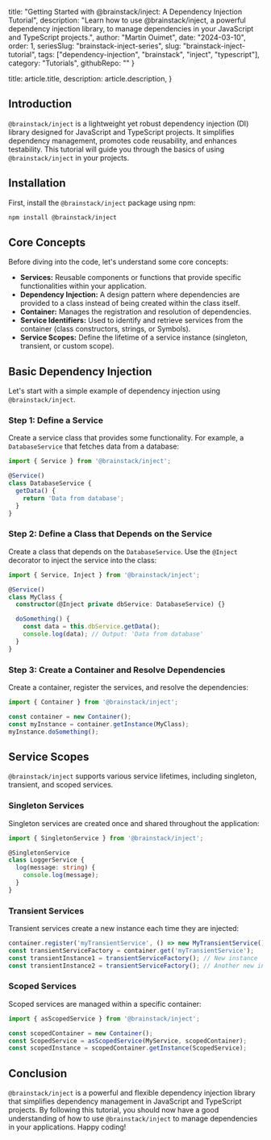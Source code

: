 
  title: "Getting Started with @brainstack/inject: A Dependency Injection Tutorial",
  description: "Learn how to use @brainstack/inject, a powerful dependency injection library, to manage dependencies in your JavaScript and TypeScript projects.",
  author: "Martin Ouimet",
  date: "2024-03-10",
  order: 1,
  seriesSlug: "brainstack-inject-series",
  slug: "brainstack-inject-tutorial",
  tags: ["dependency-injection", "brainstack", "inject", "typescript"],
  category: "Tutorials",
  githubRepo: ""
}

  title: article.title,
  description: article.description,
}


## Introduction

`@brainstack/inject` is a lightweight yet robust dependency injection (DI) library designed for JavaScript and TypeScript projects. It simplifies dependency management, promotes code reusability, and enhances testability. This tutorial will guide you through the basics of using `@brainstack/inject` in your projects.

## Installation

First, install the `@brainstack/inject` package using npm:

```bash
npm install @brainstack/inject
```

## Core Concepts

Before diving into the code, let's understand some core concepts:

- **Services:** Reusable components or functions that provide specific functionalities within your application.
- **Dependency Injection:** A design pattern where dependencies are provided to a class instead of being created within the class itself.
- **Container:** Manages the registration and resolution of dependencies.
- **Service Identifiers:** Used to identify and retrieve services from the container (class constructors, strings, or Symbols).
- **Service Scopes:** Define the lifetime of a service instance (singleton, transient, or custom scope).

## Basic Dependency Injection

Let's start with a simple example of dependency injection using `@brainstack/inject`.

### Step 1: Define a Service

Create a service class that provides some functionality. For example, a `DatabaseService` that fetches data from a database:

```typescript
import { Service } from '@brainstack/inject';

@Service()
class DatabaseService {
  getData() {
    return 'Data from database';
  }
}
```

### Step 2: Define a Class that Depends on the Service

Create a class that depends on the `DatabaseService`. Use the `@Inject` decorator to inject the service into the class:

```typescript
import { Service, Inject } from '@brainstack/inject';

@Service()
class MyClass {
  constructor(@Inject private dbService: DatabaseService) {}

  doSomething() {
    const data = this.dbService.getData();
    console.log(data); // Output: 'Data from database'
  }
}
```

### Step 3: Create a Container and Resolve Dependencies

Create a container, register the services, and resolve the dependencies:

```typescript
import { Container } from '@brainstack/inject';

const container = new Container();
const myInstance = container.getInstance(MyClass);
myInstance.doSomething();
```

## Service Scopes

`@brainstack/inject` supports various service lifetimes, including singleton, transient, and scoped services.

### Singleton Services

Singleton services are created once and shared throughout the application:

```typescript
import { SingletonService } from '@brainstack/inject';

@SingletonService
class LoggerService {
  log(message: string) {
    console.log(message);
  }
}
```

### Transient Services

Transient services create a new instance each time they are injected:

```typescript
container.register('myTransientService', () => new MyTransientService(), true); // true for transient
const transientServiceFactory = container.get('myTransientService');
const transientInstance1 = transientServiceFactory(); // New instance
const transientInstance2 = transientServiceFactory(); // Another new instance
```

### Scoped Services

Scoped services are managed within a specific container:

```typescript
import { asScopedService } from '@brainstack/inject';

const scopedContainer = new Container();
const ScopedService = asScopedService(MyService, scopedContainer);
const scopedInstance = scopedContainer.getInstance(ScopedService);
```

## Conclusion

`@brainstack/inject` is a powerful and flexible dependency injection library that simplifies dependency management in JavaScript and TypeScript projects. By following this tutorial, you should now have a good understanding of how to use `@brainstack/inject` to manage dependencies in your applications. Happy coding!